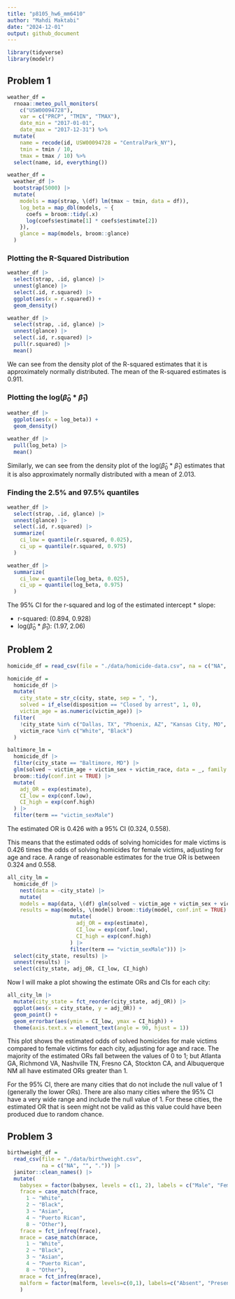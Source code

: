 ```yaml
---
title: "p8105_hw6_mm6410"
author: "Mahdi Maktabi"
date: "2024-12-01"
output: github_document
---
```


```r
library(tidyverse)
library(modelr)
```

## Problem 1

```r
weather_df = 
  rnoaa::meteo_pull_monitors(
    c("USW00094728"),
    var = c("PRCP", "TMIN", "TMAX"), 
    date_min = "2017-01-01",
    date_max = "2017-12-31") %>%
  mutate(
    name = recode(id, USW00094728 = "CentralPark_NY"),
    tmin = tmin / 10,
    tmax = tmax / 10) %>%
  select(name, id, everything())
```

```r
weather_df =
  weather_df |>
  bootstrap(5000) |> 
  mutate(
    models = map(strap, \(df) lm(tmax ~ tmin, data = df)),
    log_beta = map_dbl(models, ~ {
      coefs = broom::tidy(.x)
      log(coefs$estimate[1] * coefs$estimate[2])
    }),
    glance = map(models, broom::glance)
  )
```

### Plotting the R-Squared Distribution

```r
weather_df |> 
  select(strap, .id, glance) |> 
  unnest(glance) |> 
  select(.id, r.squared) |> 
  ggplot(aes(x = r.squared)) +
  geom_density()

weather_df |> 
  select(strap, .id, glance) |> 
  unnest(glance) |> 
  select(.id, r.squared) |> 
  pull(r.squared) |> 
  mean()
```

We can see from the density plot of the R-squared estimates that it is approximately normally distributed. The mean of the R-squared estimates is 0.911. 

### Plotting the log($\hat{\beta}_{0}$ * $\hat{\beta}_{1}$)

```r
weather_df |> 
  ggplot(aes(x = log_beta)) +
  geom_density()

weather_df |> 
  pull(log_beta) |> 
  mean()
```

Similarly, we can see from the density plot of the log($\hat{\beta}_{0}$ * $\hat{\beta}_{1}$) estimates that it is also approximately normally distributed with a mean of 2.013.

### Finding the 2.5% and 97.5% quantiles

```r
weather_df |> 
  select(strap, .id, glance) |> 
  unnest(glance) |> 
  select(.id, r.squared) |> 
  summarize(
    ci_low = quantile(r.squared, 0.025),
    ci_up = quantile(r.squared, 0.975)
  )

weather_df |> 
  summarize(
    ci_low = quantile(log_beta, 0.025),
    ci_up = quantile(log_beta, 0.975)
  )
```

The 95% CI for the r-squared and log of the estimated intercept * slope:

* r-squared: (0.894, 0.928)
* log($\hat{\beta}_{0}$ * $\hat{\beta}_{1}$): (1.97, 2.06)

## Problem 2

```r
homicide_df = read_csv(file = "./data/homicide-data.csv", na = c("NA", "", NA, "Unknown"))
```

```r
homicide_df =
  homicide_df |> 
  mutate(
    city_state = str_c(city, state, sep = ", "),
    solved = if_else(disposition == "Closed by arrest", 1, 0),
    victim_age = as.numeric(victim_age)) |> 
  filter(
    !city_state %in% c("Dallas, TX", "Phoenix, AZ", "Kansas City, MO", "Tulsa, AL"),
    victim_race %in% c("White", "Black")
  )
```

```r
baltimore_lm =
  homicide_df |> 
  filter(city_state == "Baltimore, MD") |> 
  glm(solved ~ victim_age + victim_sex + victim_race, data = _, family = binomial()) |> 
  broom::tidy(conf.int = TRUE) |> 
  mutate(
    adj_OR = exp(estimate),
    CI_low = exp(conf.low),
    CI_high = exp(conf.high)
  ) |> 
  filter(term == "victim_sexMale")
```

The estimated OR is 0.426 with a 95% CI (0.324, 0.558).

This means that the estimated odds of solving homicides for male victims is 0.426 times the odds of solving homicides for female victims, adjusting for age and race. A range of reasonable estimates for the true OR is between 0.324 and 0.558.

```r
all_city_lm =
  homicide_df |> 
    nest(data = -city_state) |> 
    mutate(
    models = map(data, \(df) glm(solved ~ victim_age + victim_sex + victim_race, data = df, family = binomial())),
    results = map(models, \(model) broom::tidy(model, conf.int = TRUE) |> 
                    mutate(
                      adj_OR = exp(estimate),
                      CI_low = exp(conf.low),
                      CI_high = exp(conf.high)
                    ) |> 
                    filter(term == "victim_sexMale"))) |> 
  select(city_state, results) |> 
  unnest(results) |> 
  select(city_state, adj_OR, CI_low, CI_high)
```

Now I will make a plot showing the estimate ORs and CIs for each city:

```r
all_city_lm |> 
  mutate(city_state = fct_reorder(city_state, adj_OR)) |> 
  ggplot(aes(x = city_state, y = adj_OR)) +
  geom_point() +
  geom_errorbar(aes(ymin = CI_low, ymax = CI_high)) +
  theme(axis.text.x = element_text(angle = 90, hjust = 1))
```

This plot shows the estimated odds of solved homicides for male victims compared to female victims for each city, adjusting for age and race. The majority of the estimated ORs fall between the values of 0 to 1; but Atlanta GA, Richmond VA, Nashville TN, Fresno CA, Stockton CA, and Albuquerque NM all have estimated ORs greater than 1.

For the 95% CI, there are many cities that do not include the null value of 1 (generally the lower ORs). There are also many cities where the 95% CI have a very wide range and include the null value of 1. For these cities, the estimated OR that is seen might not be valid as this value could have been produced due to random chance. 

## Problem 3

```r
birthweight_df = 
  read_csv(file = "./data/birthweight.csv",
           na = c("NA", "", ".")) |> 
  janitor::clean_names() |> 
  mutate(
    babysex = factor(babysex, levels = c(1, 2), labels = c("Male", "Female")),
    frace = case_match(frace,
      1 ~ "White",
      2 ~ "Black",
      3 ~ "Asian",
      4 ~ "Puerto Rican",
      8 ~ "Other"),
    frace = fct_infreq(frace),
    mrace = case_match(mrace,
      1 ~ "White",
      2 ~ "Black",
      3 ~ "Asian",
      4 ~ "Puerto Rican",
      8 ~ "Other"),
    mrace = fct_infreq(mrace),
    malform = factor(malform, levels=c(0,1), labels=c("Absent", "Present"))
    )
```


